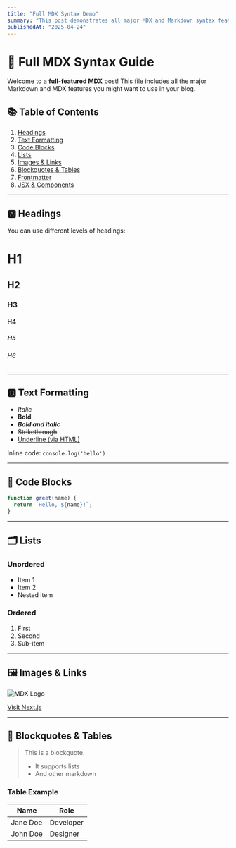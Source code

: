 ```yaml
---
title: "Full MDX Syntax Demo"
summary: "This post demonstrates all major MDX and Markdown syntax features."
publishedAt: "2025-04-24"
---
```


# 📝 Full MDX Syntax Guide

Welcome to a **full-featured MDX** post! This file includes all the major Markdown and MDX features you might want to use in your blog.

## 📚 Table of Contents

1. [Headings](#headings)
2. [Text Formatting](#text-formatting)
3. [Code Blocks](#code-blocks)
4. [Lists](#lists)
5. [Images & Links](#images--links)
6. [Blockquotes & Tables](#blockquotes--tables)
7. [Frontmatter](#frontmatter)
8. [JSX & Components](#jsx--components)

---

## 🅰️ Headings

You can use different levels of headings:

# H1
## H2
### H3
#### H4
##### H5
###### H6

---

## 🅱️ Text Formatting

- *Italic*
- **Bold**
- ***Bold and italic***
- ~~Strikethrough~~
- <u>Underline (via HTML)</u>

Inline code: `console.log('hello')`

---

## 🧠 Code Blocks

```javascript
function greet(name) {
  return `Hello, ${name}!`;
}
```

---

## 🗂️ Lists

### Unordered

- Item 1
- Item 2
- Nested item

### Ordered

1. First
2. Second
3. Sub-item

---

## 🖼️ Images & Links

![MDX Logo](https://letsenhance.io/static/73136da51c245e80edc6ccfe44888a99/1015f/MainBefore.jpg)

[Visit Next.js](https://nextjs.org)

---

## 🧾 Blockquotes & Tables

> This is a blockquote.
>
> - It supports lists
> - And other markdown

### Table Example

| Name      | Role      |
|-----------|-----------|
| Jane Doe  | Developer |
| John Doe  | Designer  |
